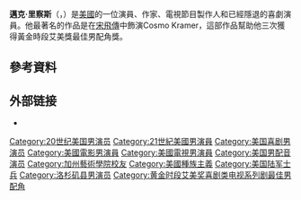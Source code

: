 {{Infobox person
| name                  = Michael Richards
| image                 = Michael Richards (1993)-flipped.jpg
| caption               =
| birth_name            = Michael Anthony Richards
| birth_date            = {{Birth date and age|1949|7|24|mf=y}}
| birth_place           = [[卡爾弗城_(加利福尼亞)|卡爾弗城 (加利福尼亞)]],<ref name=quit>{{cite web|last=McDermid|first=Charles|title=Richards finds solace in Cambodia|date=13 July 2007|publisher=''[[Los_Angeles_Times|Los Angeles Times]]''|url=http://articles.latimes.com/2007/jul/13/entertainment/et-richards13|accessdate=25 January 2015|archive-date=2011-08-11|archive-url=https://web.archive.org/web/20110811050401/http://articles.latimes.com/2007/jul/13/entertainment/et-richards13|dead-url=no}}</ref> U.S.
| death_date            =
| death_place           =
| other_names           =
| children                = 2
| occupation            = [[演員|演員]]，[[作家|作家]]，[[電視製作人|電視製作人]]，前[[喜劇演員|喜劇演員]]
| years_active         = 1979–現在
| spouse                = {{marriage|Cathleen Lyons|1974|1993}}<ref name="People">{{cite news |title = Michael Richards Tv's Top Jive-talking Hipster-doofus Fell for His Audience, and Vice Versa. Farewell, Cosmo, and Giddyup!|work=[[People_(magazine)|People]]|date=May 14, 1998|url = http://www.people.com/people/archive/article/0,,20063576,00.html |access-date = December 27, 2012}}</ref><ref name=pp>{{cite web|last=Lipton|first=Michael A.|title=Man Overboard!|date=8 March 1993|publisher=''[[People_(magazine)|People]]''|url=http://www.people.com/people/archive/article/0,,20109913,00.html|accessdate=14 July 2015|archive-date=2016-03-04|archive-url=https://web.archive.org/web/20160304093211/http://www.people.com/people/archive/article/0,,20109913,00.html|dead-url=yes}}</ref><br>{{marriage|Beth Skipp|2010}}<ref name=year>{{cite web|last=Lacher|first=Irene|title=Michael Richards goes for a drive|date=1 December 2013|publisher=''[[Los_Angeles_Times|Los Angeles Times]]''|url=http://articles.latimes.com/2013/dec/01/entertainment/la-et-mn-michael-richards-conversation-20131201|accessdate=11 July 2015|archive-date=2015-07-13|archive-url=https://web.archive.org/web/20150713002537/http://articles.latimes.com/2013/dec/01/entertainment/la-et-mn-michael-richards-conversation-20131201|dead-url=no}}</ref><ref name=child>{{cite web|last=Falls|first=Michelle|title=First Look at Michael Richards' Adorable Son Antonio—See the Precious Pics!|publisher=[[E!|E!]]|date=6 December 2013|url=http://www.eonline.com/news/488381/first-look-at-michael-richards-adorable-son-antonio-see-the-precious-pics|accessdate=2 January 2015|archive-date=2021-02-26|archive-url=https://web.archive.org/web/20210226071258/http://www.eonline.com/news/488381/first-look-at-michael-richards-adorable-son-antonio-see-the-precious-pics|dead-url=no}}</ref>
| partner               =
}}
'''邁克·里察斯'''（{{lang-en|Michael Anthony Richards}}，{{bd|1949年|7月24日||}}）是[[美國|美國]]的一位演員、作家、電視節目製作人和已經隱退的喜劇演員。他最著名的作品是在[[宋飛傳|宋飛傳]]中飾演Cosmo Kramer，這部作品幫助他三次獲得黃金時段艾美獎最佳男配角獎。

==參考資料==
{{Reflist}}

== 外部链接 ==
{{commons category|Michael Richards}}
* {{IMDb name|724245}}
{{黄金时段艾美奖最佳喜剧类电视系列剧男配角}}
{{Authority control}}

{{DEFAULTSORT:Richards, Michael}}
[[Category:20世纪美国男演员|Category:20世纪美国男演员]]
[[Category:21世紀美國男演員|Category:21世紀美國男演員]]
[[Category:美国喜剧男演员|Category:美国喜剧男演员]]
[[Category:美國電影男演員|Category:美國電影男演員]]
[[Category:美國電視男演員|Category:美國電視男演員]]
[[Category:美国男配音演员|Category:美国男配音演员]]
[[Category:加州藝術學院校友|Category:加州藝術學院校友]]
[[Category:美國種族主義|Category:美國種族主義]]
[[Category:美国陆军士兵|Category:美国陆军士兵]]
[[Category:洛杉矶县男演员|Category:洛杉矶县男演员]]
[[Category:黄金时段艾美奖喜剧类电视系列剧最佳男配角|Category:黄金时段艾美奖喜剧类电视系列剧最佳男配角]]